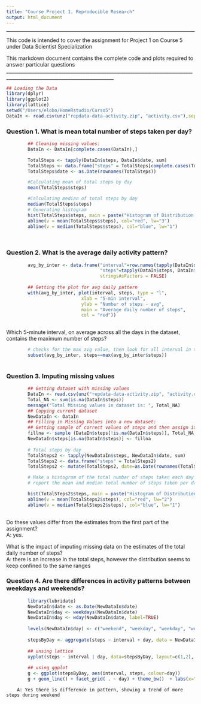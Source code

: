 ```yaml
---
title: "Course Project 1. Reproducible Research"
output: html_document
---
```

___________________________________________________________________________________________________________________________
This code is intended to cover the assignment for Project 1 on Course 5 under Data Scientist Specialization

This markdown document contains the complete code and plots required to answer particular questions
___________________________________________________________________________________________________________________________

```r
## Loading the Data
library(dplyr)
library(ggplot2)
library(lattice)
setwd("/Users/elobo/HomeRstudio/Curso5")
DataIn <- read.csv(unz("repdata-data-activity.zip", "activity.csv"),sep=",",na.strings = "NA")

```
### Question 1. What is mean total number of steps taken per day?
```r
        ## Cleaning missing values:
        DataIn <- DataIn[complete.cases(DataIn),]

        TotalSteps <- tapply(DataIn$steps, DataIn$date, sum)
        TotalSteps <- data.frame("steps" = TotalSteps[complete.cases(TotalSteps)])
        TotalSteps$date <- as.Date(rownames(TotalSteps))

        #Calculating mean of total steps by day
        mean(TotalSteps$steps)

        #Calculating median of total steps by day
        median(TotalSteps$steps)
        # Generating histogram 
        hist(TotalSteps$steps, main = paste("Histogram of Distribution of total steps"), xlab = "Range of steps", breaks=20)
        abline(v = mean(TotalSteps$steps), col="red", lw="3")
        abline(v = median(TotalSteps$steps), col="blue", lw="1")

        
```

### Question 2. What is the average daily activity pattern?
```r
        avg_by_inter <- data.frame("interval"=row.names(tapply(DataIn$steps, DataIn$interval, mean, na.rm=T)), 
                                   "steps"=tapply(DataIn$steps, DataIn$interval, mean, na.rm=T),
                                   stringsAsFactors = FALSE)
    
        ## Getting the plot for avg daily pattern
        with(avg_by_inter, plot(interval, steps, type = "l",
                            xlab = "5-min interval", 
                            ylab = "Number of steps - avg",
                            main = "Average daily number of steps", 
                            col = "red"))
        
```

Which 5-minute interval, on average across all the days in the dataset, contains the maximum number of steps?
```r
        # checks for the max avg value, then look for all interval in that day
        subset(avg_by_inter, steps==max(avg_by_inter$steps)) 
        
```

### Question 3. Imputing missing values
```r
        ## Getting dataset with missing values
        DataIn <- read.csv(unz("repdata-data-activity.zip", "activity.csv"),sep=",",na.strings = "NA")
        Total_NA <- sum(is.na(DataIn$steps))
        message("Total Missing values in dataset is: ", Total_NA)
        ## Copying current dataset
        NewDataIn <- DataIn
        ## Filling in Missing Values into a new dataset:
        ## Getting sample of correct values of steps and then assign it to all NAs
        fillna <- sample (DataIn$steps[!is.na(DataIn$steps)], Total_NA, replace=TRUE) 
        NewDataIn$steps[is.na(DataIn$steps)] <- fillna
        
        # Total steps by day
        TotalSteps2 <- tapply(NewDataIn$steps, NewDataIn$date, sum)
        TotalSteps2 <- data.frame("steps" = TotalSteps2)
        TotalSteps2 <- mutate(TotalSteps2, date=as.Date(rownames(TotalSteps2)))

        # Make a histogram of the total number of steps taken each day and Calculate and 
        # report the mean and median total number of steps taken per day.

        hist(TotalSteps2$steps, main = paste("Histogram of Distribution of total steps"), xlab = "Range of steps", breaks=20)
        abline(v = mean(TotalSteps2$steps), col="red", lw="2")
        abline(v = median(TotalSteps2$steps), col="blue", lw="1")
        
```

Do these values differ from the estimates from the first part of the assignment? 
 <br />A: yes.
        
What is the impact of imputing missing data on the estimates of the total daily number of steps?
 <br />A: there is an increase in the total steps, however the distribution seems to keep confined to the same ranges
        
### Question 4. Are there differences in activity patterns between weekdays and weekends?
```r
        library(lubridate)
        NewDataIn$date <- as.Date(NewDataIn$date)
        NewDataIn$day <- weekdays(NewDataIn$date)
        NewDataIn$day <- wday(NewDataIn$date, label=TRUE)
        
        levels(NewDataIn$day) <- c("weekend", "weekday", "weekday", "weekday", "weekday", "weekday","weekend")
        
        stepsByDay <- aggregate(steps ~ interval + day, data = NewDataIn, mean)
        
        ## unsing lattice
        xyplot(steps ~ interval | day, data=stepsByDay, layout=c(1,2), type="l")
     
        ## using ggplot
        g <- ggplot(stepsByDay, aes(interval, steps, colour=day))
        g + geom_line() + facet_grid( . ~ day) + theme_bw()  + labs(x="5-min Interval", y="Avg Steps [#]")
```
        
        A: Yes there is difference in pattern, showing a trend of more steps during weekend
        
